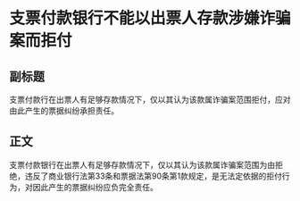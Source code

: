 # 支票付款银行不能以出票人存款涉嫌诈骗案而拒付
## 副标题
支票付款行在出票人有足够存款情况下，仅以其认为该款属诈骗案范围拒付，应对由此产生的票据纠纷承担责任。
## 正文
支票付款银行在出票人有足够存款情况下，仅以其认为该款属诈骗案范围为由拒绝，违反了商业银行法第33条和票据法第90条第1款规定，是无法定依据的拒付行为，对因此产生的票据纠纷应负完全责任。